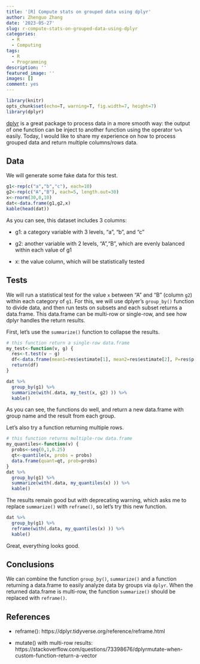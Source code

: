 ```yaml
---
title: '[R] Compute stats on grouped data using dplyr'
author: Zhenguo Zhang
date: '2023-05-27'
slug: r-compute-stats-on-grouped-data-using-dplyr
categories:
  - R
  - Computing
tags:
  - R
  - Programming
description: ''
featured_image: ''
images: []
comment: yes
---
```


```r
library(knitr)
opts_chunk$set(echo=T, warning=T, fig.width=7, height=7)
library(dplyr)
```

[dplyr](https://dplyr.tidyverse.org/r) is a great package to process data
in a more smooth way: the output of one function can be inject to another
function using the operator `%>%` easily. Today, I would like to share my
experience on how to process grouped data and return multiple columns/rows
data.

## Data

We will generate some fake data for this test.

```r
g1<-rep(c("a","b","c"), each=10)
g2<-rep(c("A","B"), each=5, length.out=30)
x<-rnorm(30,0,10)
dat<-data.frame(g1,g2,x)
kable(head(dat))
```

As you can see, this dataset includes 3 columns:

- g1: a category variable with 3 levels, "a", "b", and "c"

- g2: another variable with 2 levels, "A","B", which are evenly balanced within
  each value of g1

- x: the value column, which will be statistically tested


## Tests

We will run a statistical test for the value `x` between "A" and "B" (column `g2`)
within each category of `g1`. For this, we will use dplyer's `group_by()` function
to divide data, and then run tests on subsets and each subset returns a data.frame.
This data.frame can be multi-row or single-row, and see how dplyr handles the return
results.

First, let's use the `summarize()` function to collapse the results.

```r
# this function return a single-row data.frame
my_test<-function(v, g) {
  res<-t.test(v ~ g)
  df<-data.frame(mean1=res$estimate[1], mean2=res$estimate[2], P=res$p.value)
  return(df)
}

dat %>%
  group_by(g1) %>%
  summarize(with(.data, my_test(x, g2) )) %>%
  kable()
```

As you can see, the functions do well, and return a new data.frame with
group name and the result from each group.

Let's also try a function returning multiple rows.


```r
# this function returns multiple-row data.frame
my_quantiles<-function(v) {
  probs<-seq(0,1,0.25)
  qt<-quantile(x, probs = probs)
  data.frame(quant=qt, prob=probs)
}
dat %>%
  group_by(g1) %>%
  summarize(with(.data, my_quantiles(x) )) %>%
  kable()
```

The results remain good but with deprecating warning, which asks me to replace
`summarize()` with `reframe()`, so let's try this new function.

```r
dat %>%
  group_by(g1) %>%
  reframe(with(.data, my_quantiles(x) )) %>%
  kable()
```

Great, everything looks good.

## Conclusions

We can combine the function `group_by()`, `summarize()` and a function returning a data.frame
to easily analyze data by groups via `dplyr`. When the returned data.frame is
multi-row, the function `summarize()` should be replaced with `reframe()`.

## References

- reframe(): https://dplyr.tidyverse.org/reference/reframe.html

- mutate() with multi-row results: https://stackoverflow.com/questions/73398676/dplyrmutate-when-custom-function-return-a-vector

